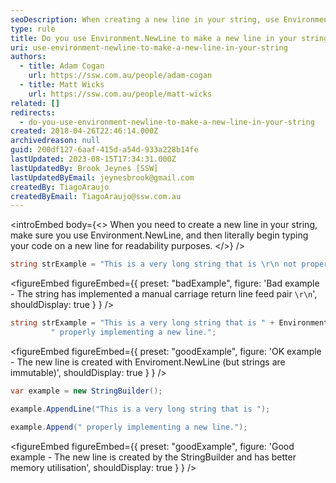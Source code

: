 ```yaml
---
seoDescription: When creating a new line in your string, use Environment.NewLine to improve readability and memory utilization.
type: rule
title: Do you use Environment.NewLine to make a new line in your string?
uri: use-environment-newline-to-make-a-new-line-in-your-string
authors:
  - title: Adam Cogan
    url: https://ssw.com.au/people/adam-cogan
  - title: Matt Wicks
    url: https://ssw.com.au/people/matt-wicks
related: []
redirects:
  - do-you-use-environment-newline-to-make-a-new-line-in-your-string
created: 2018-04-26T22:46:14.000Z
archivedreason: null
guid: 200df127-6aaf-415d-a54d-933a228b14fe
lastUpdated: 2023-08-15T17:34:31.000Z
lastUpdatedBy: Brook Jeynes [SSW]
lastUpdatedByEmail: jeynesbrook@gmail.com
createdBy: TiagoAraujo
createdByEmail: TiagoAraujo@ssw.com.au
---
```


<introEmbed
  body={<>
When you need to create a new line in your string, make sure you use Environment.NewLine, and then literally begin typing your code on a new line for readability purposes.
  </>}
/>
```csharp
string strExample = "This is a very long string that is \r\n not properly implementing a new line.";
```

<figureEmbed figureEmbed={{
  preset: "badExample",
  figure: 'Bad example - The string has implemented a manual carriage return line feed pair `\r\n`',
  shouldDisplay: true
} } />


```csharp
string strExample = "This is a very long string that is " + Environment.NewLine +
		 " properly implementing a new line.";
```

<figureEmbed figureEmbed={{
  preset: "goodExample",
  figure: 'OK example - The new line is created with Enviroment.NewLine (but strings are immutable)',
  shouldDisplay: true
} } />


```csharp
var example = new StringBuilder();

example.AppendLine("This is a very long string that is ");

example.Append(" properly implementing a new line.");
```

<figureEmbed figureEmbed={{
  preset: "goodExample",
  figure: 'Good example - The new line is created by the StringBuilder and has better memory utilisation',
  shouldDisplay: true
} } />
